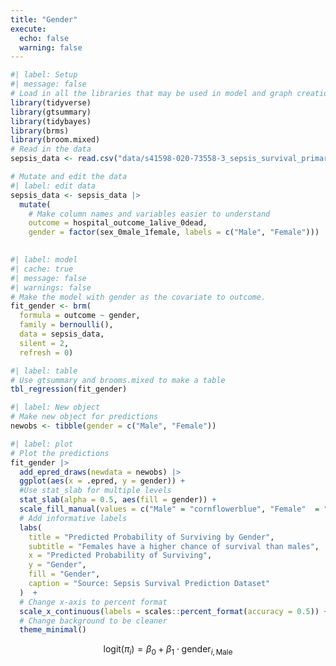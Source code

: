 ```yaml
---
title: "Gender"
execute: 
  echo: false
  warning: false
---
```



```r
#| label: Setup
#| message: false
# Load in all the libraries that may be used in model and graph creation.
library(tidyverse)
library(gtsummary)
library(tidybayes)
library(brms)
library(broom.mixed)
# Read in the data
sepsis_data <- read.csv("data/s41598-020-73558-3_sepsis_survival_primary_cohort.csv")
```

```r
# Mutate and edit the data
#| label: edit data
sepsis_data <- sepsis_data |>
  mutate(
    # Make column names and variables easier to understand
    outcome = hospital_outcome_1alive_0dead, 
    gender = factor(sex_0male_1female, labels = c("Male", "Female")))
  
```

```r
#| label: model
#| cache: true
#| message: false
#| warnings: false
# Make the model with gender as the covariate to outcome.
fit_gender <- brm(
  formula = outcome ~ gender,
  family = bernoulli(),
  data = sepsis_data,
  silent = 2, 
  refresh = 0)
```

```r
#| label: table
# Use gtsummary and brooms.mixed to make a table
tbl_regression(fit_gender)
```

```r
#| label: New object
# Make new object for predictions
newobs <- tibble(gender = c("Male", "Female"))
```

```r
#| label: plot
# Plot the predictions
fit_gender |> 
  add_epred_draws(newdata = newobs) |>
  ggplot(aes(x = .epred, y = gender)) +
  #Use stat_slab for multiple levels
  stat_slab(alpha = 0.5, aes(fill = gender)) +
  scale_fill_manual(values = c("Male" = "cornflowerblue", "Female"  = "darkred")) +
  # Add informative labels
  labs(
    title = "Predicted Probability of Surviving by Gender",
    subtitle = "Females have a higher chance of survival than males",
    x = "Predicted Probability of Surviving",
    y = "Gender", 
    fill = "Gender", 
    caption = "Source: Sepsis Survival Prediction Dataset"
  )  +
  # Change x-axis to percent format
  scale_x_continuous(labels = scales::percent_format(accuracy = 0.5)) +
  # Change background to be cleaner
  theme_minimal()
```


 $$\text{logit}(\pi_i) = \beta_0 + \beta_1 \cdot \text{gender}_{i,\text{Male}}$$